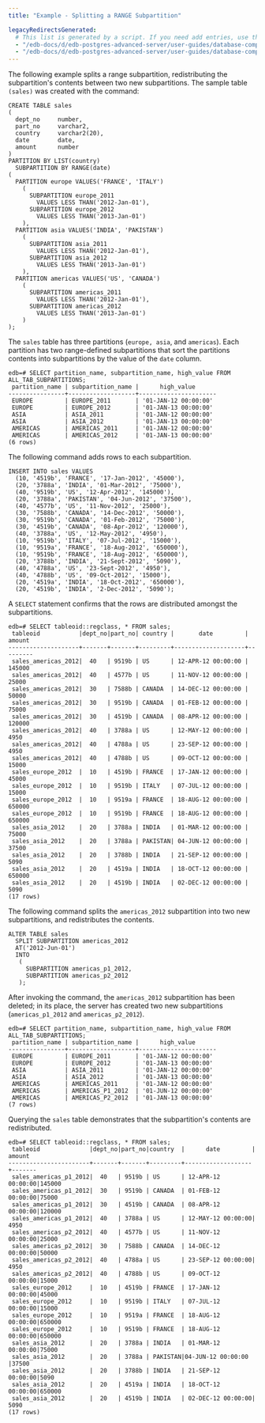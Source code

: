 ```yaml
---
title: "Example - Splitting a RANGE Subpartition"

legacyRedirectsGenerated:
  # This list is generated by a script. If you need add entries, use the `legacyRedirects` key.
  - "/edb-docs/d/edb-postgres-advanced-server/user-guides/database-compatibility-table-partitioning-guide/13/example_splitting_a_range_subpartition.html"
  - "/edb-docs/d/edb-postgres-advanced-server/user-guides/database-compatibility-table-partitioning-guide/latest/example_splitting_a_range_subpartition.html"
---
```


<div id="example_splitting_a_range_subpartition" class="registered_link"></div>

The following example splits a range subpartition, redistributing the subpartition's contents between two new subpartitions. The sample table `(sales)` was created with the command:

```text
CREATE TABLE sales
(
  dept_no     number,
  part_no     varchar2,
  country     varchar2(20),
  date        date,
  amount      number
)
PARTITION BY LIST(country)
  SUBPARTITION BY RANGE(date)
(
  PARTITION europe VALUES('FRANCE', 'ITALY')
    (
      SUBPARTITION europe_2011
        VALUES LESS THAN('2012-Jan-01'),
      SUBPARTITION europe_2012
        VALUES LESS THAN('2013-Jan-01')
    ),
  PARTITION asia VALUES('INDIA', 'PAKISTAN')
    (
      SUBPARTITION asia_2011
        VALUES LESS THAN('2012-Jan-01'),
      SUBPARTITION asia_2012
        VALUES LESS THAN('2013-Jan-01')
    ),
  PARTITION americas VALUES('US', 'CANADA')
    (
      SUBPARTITION americas_2011
        VALUES LESS THAN('2012-Jan-01'),
      SUBPARTITION americas_2012
        VALUES LESS THAN('2013-Jan-01')
    )
);
```

The `sales` table has three partitions (`europe, asia`, and `americas`). Each partition has two range-defined subpartitions that sort the partitions contents into subpartitions by the value of the `date` column.

```text
edb=# SELECT partition_name, subpartition_name, high_value FROM
ALL_TAB_SUBPARTITIONS;
 partition_name | subpartition_name |      high_value
----------------+-------------------+----------------------
 EUROPE         | EUROPE_2011       | '01-JAN-12 00:00:00'
 EUROPE         | EUROPE_2012       | '01-JAN-13 00:00:00'
 ASIA           | ASIA_2011         | '01-JAN-12 00:00:00'
 ASIA           | ASIA_2012         | '01-JAN-13 00:00:00'
 AMERICAS       | AMERICAS_2011     | '01-JAN-12 00:00:00'
 AMERICAS       | AMERICAS_2012     | '01-JAN-13 00:00:00'
(6 rows)
```

The following command adds rows to each subpartition.

```text
INSERT INTO sales VALUES
  (10, '4519b', 'FRANCE', '17-Jan-2012', '45000'),
  (20, '3788a', 'INDIA', '01-Mar-2012', '75000'),
  (40, '9519b', 'US', '12-Apr-2012', '145000'),
  (20, '3788a', 'PAKISTAN', '04-Jun-2012', '37500'),
  (40, '4577b', 'US', '11-Nov-2012', '25000'),
  (30, '7588b', 'CANADA', '14-Dec-2012', '50000'),
  (30, '9519b', 'CANADA', '01-Feb-2012', '75000'),
  (30, '4519b', 'CANADA', '08-Apr-2012', '120000'),
  (40, '3788a', 'US', '12-May-2012', '4950'),
  (10, '9519b', 'ITALY', '07-Jul-2012', '15000'),
  (10, '9519a', 'FRANCE', '18-Aug-2012', '650000'),
  (10, '9519b', 'FRANCE', '18-Aug-2012', '650000'),
  (20, '3788b', 'INDIA', '21-Sept-2012', '5090'),
  (40, '4788a', 'US', '23-Sept-2012', '4950'),
  (40, '4788b', 'US', '09-Oct-2012', '15000'),
  (20, '4519a', 'INDIA', '18-Oct-2012', '650000'),
  (20, '4519b', 'INDIA', '2-Dec-2012', '5090');
```

A `SELECT` statement confirms that the rows are distributed amongst the subpartitions.

```text
edb=# SELECT tableoid::regclass, * FROM sales;
 tableoid           |dept_no|part_no| country |       date         | amount
--------------------+-------+-------+---------+--------------------+---------
 sales_americas_2012|  40   | 9519b | US      | 12-APR-12 00:00:00 | 145000
 sales_americas_2012|  40   | 4577b | US      | 11-NOV-12 00:00:00 |  25000
 sales_americas_2012|  30   | 7588b | CANADA  | 14-DEC-12 00:00:00 |  50000
 sales_americas_2012|  30   | 9519b | CANADA  | 01-FEB-12 00:00:00 |  75000
 sales_americas_2012|  30   | 4519b | CANADA  | 08-APR-12 00:00:00 | 120000
 sales_americas_2012|  40   | 3788a | US      | 12-MAY-12 00:00:00 |   4950
 sales_americas_2012|  40   | 4788a | US      | 23-SEP-12 00:00:00 |   4950
 sales_americas_2012|  40   | 4788b | US      | 09-OCT-12 00:00:00 |  15000
 sales_europe_2012  |  10   | 4519b | FRANCE  | 17-JAN-12 00:00:00 |  45000
 sales_europe_2012  |  10   | 9519b | ITALY   | 07-JUL-12 00:00:00 |  15000
 sales_europe_2012  |  10   | 9519a | FRANCE  | 18-AUG-12 00:00:00 | 650000
 sales_europe_2012  |  10   | 9519b | FRANCE  | 18-AUG-12 00:00:00 | 650000
 sales_asia_2012    |  20   | 3788a | INDIA   | 01-MAR-12 00:00:00 |  75000
 sales_asia_2012    |  20   | 3788a | PAKISTAN| 04-JUN-12 00:00:00 |  37500
 sales_asia_2012    |  20   | 3788b | INDIA   | 21-SEP-12 00:00:00 |   5090
 sales_asia_2012    |  20   | 4519a | INDIA   | 18-OCT-12 00:00:00 | 650000
 sales_asia_2012    |  20   | 4519b | INDIA   | 02-DEC-12 00:00:00 |   5090
(17 rows)
```

The following command splits the `americas_2012` subpartition into two new subpartitions, and redistributes the contents.

```text
ALTER TABLE sales
  SPLIT SUBPARTITION americas_2012
  AT('2012-Jun-01')
  INTO
   (
     SUBPARTITION americas_p1_2012,
     SUBPARTITION americas_p2_2012
   );
```

After invoking the command, the `americas_2012` subpartition has been deleted; in its place, the server has created two new subpartitions (`americas_p1_2012` and `americas_p2_2012`).

```text
edb=# SELECT partition_name, subpartition_name, high_value FROM
ALL_TAB_SUBPARTITIONS;
 partition_name | subpartition_name |      high_value
----------------+-------------------+----------------------
 EUROPE         | EUROPE_2011       | '01-JAN-12 00:00:00'
 EUROPE         | EUROPE_2012       | '01-JAN-13 00:00:00'
 ASIA           | ASIA_2011         | '01-JAN-12 00:00:00'
 ASIA           | ASIA_2012         | '01-JAN-13 00:00:00'
 AMERICAS       | AMERICAS_2011     | '01-JAN-12 00:00:00'
 AMERICAS       | AMERICAS_P1_2012  | '01-JUN-12 00:00:00'
 AMERICAS       | AMERICAS_P2_2012  | '01-JAN-13 00:00:00'
(7 rows)
```

Querying the `sales` table demonstrates that the subpartition's contents are redistributed.

```text
edb=# SELECT tableoid::regclass, * FROM sales;
 tableoid              |dept_no|part_no|country  |      date         | amount
-----------------------+-------+-------+---------+-------------------+-------
 sales_americas_p1_2012|  40   | 9519b | US      | 12-APR-12 00:00:00|145000
 sales_americas_p1_2012|  30   | 9519b | CANADA  | 01-FEB-12 00:00:00|75000
 sales_americas_p1_2012|  30   | 4519b | CANADA  | 08-APR-12 00:00:00|120000
 sales_americas_p1_2012|  40   | 3788a | US      | 12-MAY-12 00:00:00| 4950
 sales_americas_p2_2012|  40   | 4577b | US      | 11-NOV-12 00:00:00|25000
 sales_americas_p2_2012|  30   | 7588b | CANADA  | 14-DEC-12 00:00:00|50000
 sales_americas_p2_2012|  40   | 4788a | US      | 23-SEP-12 00:00:00| 4950
 sales_americas_p2_2012|  40   | 4788b | US      | 09-OCT-12 00:00:00|15000
 sales_europe_2012     |  10   | 4519b | FRANCE  | 17-JAN-12 00:00:00|45000
 sales_europe_2012     |  10   | 9519b | ITALY   | 07-JUL-12 00:00:00|15000
 sales_europe_2012     |  10   | 9519a | FRANCE  | 18-AUG-12 00:00:00|650000
 sales_europe_2012     |  10   | 9519b | FRANCE  | 18-AUG-12 00:00:00|650000
 sales_asia_2012       |  20   | 3788a | INDIA   | 01-MAR-12 00:00:00|75000
 sales_asia_2012       |  20   | 3788a | PAKISTAN|04-JUN-12 00:00:00 |37500
 sales_asia_2012       |  20   | 3788b | INDIA   | 21-SEP-12 00:00:00|5090
 sales_asia_2012       |  20   | 4519a | INDIA   | 18-OCT-12 00:00:00|650000
 sales_asia_2012       |  20   | 4519b | INDIA   | 02-DEC-12 00:00:00| 5090
(17 rows)
```
